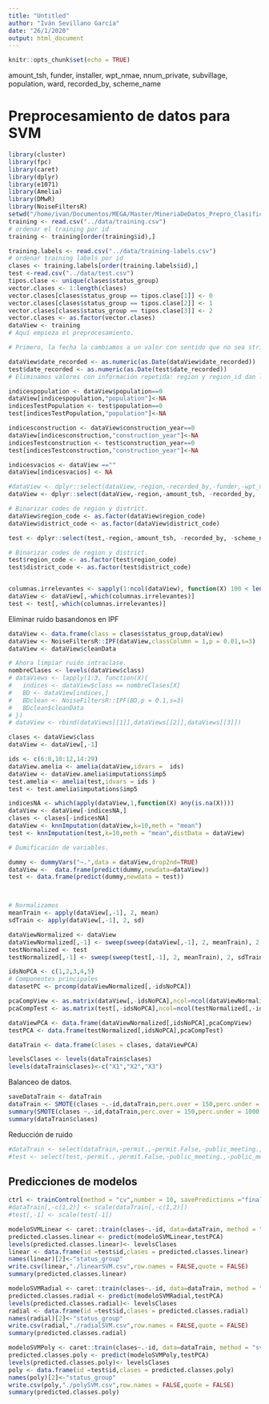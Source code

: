 ```yaml
---
title: "Untitled"
author: "Iván Sevillano García"
date: "26/1/2020"
output: html_document
---
```


```r
knitr::opts_chunk$set(echo = TRUE)
```

amount_tsh, funder, installer, wpt_nmae, nnum_private, subvillage, population, ward, recorded_by, scheme_name

# Preprocesamiento de datos para SVM

```r
library(cluster)
library(fpc)
library(caret)
library(dplyr)
library(e1071)
library(Amelia)
library(DMwR)
library(NoiseFiltersR)
setwd("/home/ivan/Documentos/MEGA/Master/MineriaDeDatos_Prepro_Clasificacion/Trabajo/PumpItUp-PC/svm/")
training <- read.csv("../data/training.csv")
# ordenar el training por id
training <- training[order(training$id),]

training.labels <- read.csv("../data/training-labels.csv")
# ordenar training labels por id
clases <- training.labels[order(training.labels$id),]
test <-read.csv("../data/test.csv")
tipos.clase <- unique(clases$status_group)
vector.clases <- 1:length(clases)
vector.clases[clases$status_group == tipos.clase[1]] <- 0
vector.clases[clases$status_group == tipos.clase[2]] <- 1
vector.clases[clases$status_group == tipos.clase[3]] <- 2
vector.clases <- as.factor(vector.clases)
dataView <- training
# Aquí empieza el preprocesamiento.

# Primero, la fecha la cambiamos a un valor con sentido que no sea string.

dataView$date_recorded <- as.numeric(as.Date(dataView$date_recorded))
test$date_recorded <- as.numeric(as.Date(test$date_recorded))
# Eliminamos valores con información repetida: region y region_id dan la misma informacion.

indicespopulation <- dataView$population==0
dataView[indicespopulation,"population"]<-NA
indicesTestPopulation <- test$population==0
test[indicesTestPopulation,"population"]<-NA

indicesconstruction <- dataView$construction_year==0
dataView[indicesconstruction,"construction_year"]<-NA
indicesTestconstruction <- test$construction_year==0
test[indicesTestconstruction,"construction_year"]<-NA

indicesvacios <- dataView ==""
dataView[indicesvacios] <- NA

#dataView <- dplyr::select(dataView,-region,-recorded_by,-funder,-wpt_name,-amount_tsh,-installer,-num_private)
dataView <- dplyr::select(dataView,-region,-amount_tsh, -recorded_by, -scheme_name,-num_private)

# Binarizar codes de region y district.
dataView$region_code <- as.factor(dataView$region_code)
dataView$district_code <- as.factor(dataView$district_code)

test <- dplyr::select(test,-region,-amount_tsh, -recorded_by, -scheme_name,-num_private)

# Binarizar codes de region y district.
test$region_code <- as.factor(test$region_code)
test$district_code <- as.factor(test$district_code)


columnas.irrelevantes <- sapply(1:ncol(dataView), function(X) 100 < length( levels(dataView[,X])) )
dataView <- dataView[,-which(columnas.irrelevantes)]
test <- test[,-which(columnas.irrelevantes)]
```

Eliminar ruido basandonos en IPF

```r
dataView <- data.frame(class = clases$status_group,dataView)
dataView <- NoiseFiltersR::IPF(dataView,classColumn = 1,p = 0.01,s=3)
dataView <- dataView$cleanData

# Ahora limpiar ruido intraclase.
nombreClases <- levels(dataView$class)
# dataViews <- lapply(1:3, function(X){
#   indices <- dataView$class == nombreClases[X]
#   BD <- dataView[indices,]
#   BDclean <- NoiseFiltersR::IPF(BD,p = 0.1,s=3)
#   BDclean$cleanData
# })
# dataView <- rbind(dataViews[[1]],dataViews[[2]],dataViews[[3]])

clases <- dataView$class
dataView <- dataView[,-1]
```



```r
ids <- c(6:8,10:12,14:29)
dataView.amelia <- amelia(dataView,idvars =  ids)
dataView <- dataView.amelia$imputations$imp5
test.amelia <- amelia(test,idvars = ids )
test <- test.amelia$imputations$imp5

indicesNA <- which(apply(dataView,1,function(X) any(is.na(X))))
dataView <- dataView[-indicesNA,]
clases <- clases[-indicesNA]
dataView <- knnImputation(dataView,k=10,meth = "mean")
test <- knnImputation(test,k=10,meth = "mean",distData = dataView)

# Dumificación de variables.

dummy <- dummyVars("~.",data = dataView,drop2nd=TRUE)
dataView <-  data.frame(predict(dummy,newdata=dataView))
test <- data.frame(predict(dummy,newdata = test))



# Normalizamos
meanTrain <- apply(dataView[,-1], 2, mean)
sdTrain <- apply(dataView[,-1], 2, sd)

dataViewNormalized <- dataView
dataViewNormalized[,-1] <- sweep(sweep(dataView[,-1], 2, meanTrain), 2, sdTrain, "/")
testNormalized <- test
testNormalized[,-1] <- sweep(sweep(test[,-1], 2, meanTrain), 2, sdTrain, "/")

idsNoPCA <- c(1,2,3,4,5)
# Componentes principales
datasetPC <- prcomp(dataViewNormalized[,-idsNoPCA])

pcaCompView <- as.matrix(dataView[,-idsNoPCA],ncol=ncol(dataViewNormalized[,-idsNoPCA])) %*% datasetPC$rotation [,1:180]
pcaCompTest <- as.matrix(test[,-idsNoPCA],ncol=ncol(testNormalized[,-idsNoPCA]) )%*% datasetPC$rotation[,1:180]

dataViewPCA <- data.frame(dataViewNormalized[,idsNoPCA],pcaCompView)
testPCA <- data.frame(testNormalized[,idsNoPCA],pcaCompTest)

dataTrain <- data.frame(clases = clases, dataViewPCA)

levelsClases <- levels(dataTrain$clases)
levels(dataTrain$clases)<-c("X1","X2","X3")

```

Balanceo de datos.

```r
saveDataTrain <- dataTrain
dataTrain <- SMOTE(clases ~.-id,dataTrain,perc.over = 150,perc.under = 1000 )
summary(SMOTE(clases ~.-id,dataTrain,perc.over = 150,perc.under = 1000 )$clases)
summary(dataTrain$clases)
```
Reducción de ruido

```r

#dataTrain <- select(dataTrain,-permit.,-permit.False,-public_meeting.,-public_meeting.False,-lga.Nyamagana,-scheme_management.None,-extraction_type.other...mkulima.shinyanga)
#test <- select(test,-permit.,-permit.False,-public_meeting.,-public_meeting.False,-lga.Nyamagana,-scheme_management.None,-extraction_type.other...mkulima.shinyanga)

```

## Predicciones de modelos

```r
ctrl <- trainControl(method = "cv",number = 10, savePredictions ="final", classProbs = T )
#dataTrain[,-c(1,2)] <- scale(dataTrain[,-c(1,2)])
#test[,-1] <- scale(test[-1]) 
```


```r
modeloSVMLinear <- caret::train(clases~.-id, data=dataTrain, method = "svmLinear", trControl = ctrl)
predicted.classes.linear <- predict(modeloSVMLinear,testPCA)
levels(predicted.classes.linear)<- levelsClases
linear <- data.frame(id =test$id,clases = predicted.classes.linear)
names(linear)[2]<-"status_group"
write.csv(linear,"./linearSVM.csv",row.names = FALSE,quote = FALSE)
summary(predicted.classes.linear)

modeloSVMRadial <- caret::train(clases~.-id, data=dataTrain, method = "svmRadial", trControl = ctrl, na.action = na.omit)
predicted.classes.radial <- predict(modeloSVMRadial,testPCA)
levels(predicted.classes.radial)<- levelsClases
radial <- data.frame(id =test$id,clases = predicted.classes.radial)
names(radial)[2]<-"status_group"
write.csv(radial,"./radialSVM.csv",row.names = FALSE,quote = FALSE)
summary(predicted.classes.radial)

modeloSVMPoly <- caret::train(clases~.-id, data=dataTrain, method = "svmPoly", trControl = ctrl, na.action = na.omit)
predicted.classes.poly <- predict(modeloSVMPoly,testPCA)
levels(predicted.classes.poly)<- levelsClases
poly <- data.frame(id =test$id,clases = predicted.classes.poly)
names(poly)[2]<-"status_group"
write.csv(poly,"./polySVM.csv",row.names = FALSE,quote = FALSE)
summary(predicted.classes.poly)

```
